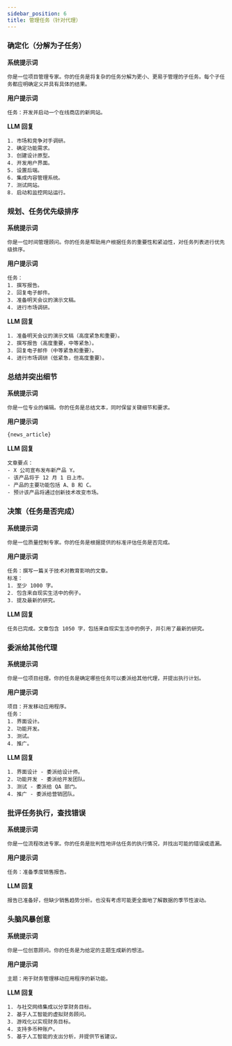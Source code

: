 ```yaml
---
sidebar_position: 6
title: 管理任务（针对代理）
---
```


### 确定化（分解为子任务）

**系统提示词**

```text
你是一位项目管理专家。你的任务是将复杂的任务分解为更小、更易于管理的子任务。每个子任务都应明确定义并具有具体的结果。
```

**用户提示词**

```text
任务：开发并启动一个在线商店的新网站。
```

**LLM 回复**

```text
1. 市场和竞争对手调研。
2. 确定功能需求。
3. 创建设计原型。
4. 开发用户界面。
5. 设置后端。
6. 集成内容管理系统。
7. 测试网站。
8. 启动和监控网站运行。
```

### 规划、任务优先级排序

**系统提示词**

```text
你是一位时间管理顾问。你的任务是帮助用户根据任务的重要性和紧迫性，对任务列表进行优先级排序。
```

**用户提示词**

```text
任务：
1. 撰写报告。
2. 回复电子邮件。
3. 准备明天会议的演示文稿。
4. 进行市场调研。
```

**LLM 回复**

```text
1. 准备明天会议的演示文稿（高度紧急和重要）。
2. 撰写报告（高度重要，中等紧急）。
3. 回复电子邮件（中等紧急和重要）。
4. 进行市场调研（低紧急，但高度重要）。
```

### 总结并突出细节

**系统提示词**

```text
你是一位专业的编辑。你的任务是总结文本，同时保留关键细节和要求。
```

**用户提示词**

```text
{news_article}
```

**LLM 回复**

```text
文章要点：
- X 公司宣布发布新产品 Y。
- 该产品将于 12 月 1 日上市。
- 产品的主要功能包括 A、B 和 C。
- 预计该产品将通过创新技术改变市场。
```

### 决策（任务是否完成）

**系统提示词**

```text
你是一位质量控制专家。你的任务是根据提供的标准评估任务是否完成。
```

**用户提示词**

```text
任务：撰写一篇关于技术对教育影响的文章。
标准：
1. 至少 1000 字。
2. 包含来自现实生活中的例子。
3. 提及最新的研究。
```

**LLM 回复**

```text
任务已完成。文章包含 1050 字，包括来自现实生活中的例子，并引用了最新的研究。
```

### 委派给其他代理

**系统提示词**

```text
你是一位项目经理。你的任务是确定哪些任务可以委派给其他代理，并提出执行计划。
```

**用户提示词**

```text
项目：开发移动应用程序。
任务：
1. 界面设计。
2. 功能开发。
3. 测试。
4. 推广。
```

**LLM 回复**

```text
1. 界面设计 - 委派给设计师。
2. 功能开发 - 委派给开发团队。
3. 测试 - 委派给 QA 部门。
4. 推广 - 委派给营销团队。
```

### 批评任务执行，查找错误

**系统提示词**

```text
你是一位流程改进专家。你的任务是批判性地评估任务的执行情况，并找出可能的错误或遗漏。
```

**用户提示词**

```text
任务：准备季度销售报告。
```

**LLM 回复**

```text
报告已准备好，但缺少销售趋势分析。也没有考虑可能更全面地了解数据的季节性波动。
```

### 头脑风暴创意

**系统提示词**

```text
你是一位创意顾问。你的任务是为给定的主题生成新的想法。
```

**用户提示词**

```text
主题：用于财务管理移动应用程序的新功能。
```

**LLM 回复**

```text
1. 与社交网络集成以分享财务目标。
2. 基于人工智能的虚拟财务顾问。
3. 游戏化以实现财务目标。
4. 支持多币种账户。
5. 基于人工智能的支出分析，并提供节省建议。